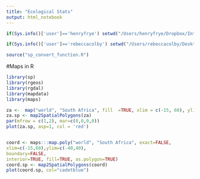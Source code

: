 ```yaml
---
title: "Ecological Stats"
output: html_notebook
---
```


```r
if(Sys.info()['user']=='henryfrye') setwd("/Users/henryfrye/Dropbox/Intellectual_Endeavours/Literature/ecological_stats/Ecological_Stats_Tutorials_EEB")

if(Sys.info()['user']=='rebeccacolby') setwd("/Users/rebeccacolby/Desktop/R_tutorials&practice/Ecological_Stats_Tutorials_EEB/")

source("sp_convert_function.R")
```




#Maps in R

```r

library(sp)
library(rgeos)
library(rgdal)
library(mapdata)
library(maps)


```


```r
za <-  map("world", "South Africa", fill  =TRUE, xlim = c(-15, 60), ylim = c(-40,40), mar= c(0,0,0,0))
za.sp <- map2SpatialPolygons(za)
par(mfrow = c(1,2), mar=c(0,0,0,0))
plot(za.sp, asp=1, col = 'red')


coord <- maps:::map.poly("world", "South Africa", exact=FALSE,
xlim=c(-15,60),ylim=c(-40,40),
boundary=FALSE,
interior=TRUE, fill=TRUE, as.polygon=TRUE)
coord.sp <- map2SpatialPolygons(coord)
plot(coord.sp, col="cadetblue")

```

